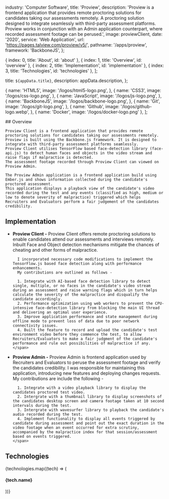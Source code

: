 
  industry: 'Computer Software',
  title: 'Proview',
  description: 'Proview is a frontend application that provides remote proctoring solutions for candidates taking our assessments remotely. A proctoring solution designed to integrate seamlessly with third-party assessment platforms. Proview works in conjunction with an Admin application counterpart, where recorded assessment footage can be perused.',
  image: proviewClient,
  date: '2020',
  service: 'Web Application',
  url: 'https://pages.talview.com/proview/v5/',
  pathname: '/apps/proview',
  framework: 'BackboneJS',
};

  { index: 0, title: 'About', id: 'about' },
  { index: 1, title: 'Overview', id: 'overview' },
  { index: 2, title: 'Implementation', id: 'implementation' },
  { index: 3, title: 'Technologies', id: 'technologies' },
];

  title: `${appData.title}`,
  description: appData.description,
};

  {
    name: 'HTML5',
    image: '/logos/html5-logo.png',
  },
  {
    name: 'CSS3',
    image: '/logos/css-logo.png',
  },
  {
    name: 'JavaScript',
    image: '/logos/js-logo.png',
  },
  {
    name: 'BackboneJS',
    image: '/logos/backbone-logo.png',
  },
  {
    name: 'Git',
    image: '/logos/git-logo.png',
  },
  {
    name: 'Github',
    image: '/logos/github-logo.webp',
  },
  { 
    name: 'Docker', 
    image: '/logos/docker-logo.png' 
  },
];

<Container>

<Border className="my-8" />

  <Section id="overview">
    ## Overview

    Proview Client is a frontend application that provides remote proctoring solutions for candidates taking our assessments remotely. Proview is built using the Backbone.js framework. It is designed to integrate with third-party assessment platforms seamlessly. 
    Proview Client utilises TensorFlow based face-detection library (face-api.js) to detect human faces and objects in the video stream and raise flags if malpractice is detected.
    The assessment footage recorded through Proview Client can viewed on Proview Admin. 
    
    The Proview Admin application is a frontend application build using Ember.js and shows information collected during the candidate's proctored assessment. 
    This application displays a playback view of the candidate's video recorded during the test and any events (classified as high, medium or low to denote severity of malpractice) triggered which helps Recruiters and Evaluators perform a fair judgement of the candidates credibility.

  </Section>

<Border className="my-8" />

<Section id="implementation">

## Implementation

<AppSolution href={appData.url}>
<ul>
<li>
    <span>
      <strong className="font-semibold text-blue-100">Proview Client -</strong> 
      Proview Client offers remote proctoring solutions to enable candidates attend our assessments and interviews remotely. 
      Inbuilt Face and Object detection mechanisms mitigate the chances of cheating and other forms of malpractice.

      I incorporated necessary code modifications to implement the TensorFlow.js based face detection along with performance enhancements. 
      My contributions are outlined as follows -

      1. Integrate with AI-based face detection library to detect single, multiple, or no faces in the candidate's video stream during an assessment and raise warning flags which in turn helps calculate the severity of the malpractice and disqualify the candidate accordingly.
      2. Performance optimization using web workers to prevent the CPU-intensive face-detection library from blocking the main UI thread and delivering an optimal user experience.
      3. Improve application performance and state management during offline mode to prevent loss of data due to poor network connectivity issues.
      4. Built the feature to record and upload the candidate's test environment video before they commence the test, to allow Recruiters/Evaluators to make a fair judgment of the candidate's performance and rule out possibilities of malpractice if any.
    </span>
  </li>
  <li>
    <span>
      <strong className="font-semibold text-blue-100">Proview Admin -</strong> 
      Proview Admin is frontend application used by Recruiters and Evaluators to peruse the assessment footage and verify the candidates credibility.
      I was responsible for maintaining this application, introducing new features and deploying changes requests.
      My contributions are include the following -

      1. Integrate with a video playback library to display the candidates proctored test video.
      2. Intergrate with a thumbnail library to display screenshots of the candidates desktop screen and camera footage taken at 10 second intervals during the test.
      3. Intergrate with wavesurfer library to playback the candidate's audio recorded during the test.
      4. Implement functionality to display all events triggered by candidate during assessment and point out the exact duration in the video footage when an event occurred for extra scrutiny, accompanied by the malpractice index for that session/assessment based on events triggered.
    </span>
  </li>
</ul>

</AppSolution>

</Section>

<Border className="my-8" />

<Section id="technologies">

## Technologies

<FadeInStagger className="flex gap-4 mt-6 flex-wrap" faster once>
  {technologies.map((tech) => (
    <FadeIn key={tech.name}>
      <div className="mt-auto">
        <Image
          src={tech.image}
          className="object-contain rounded-md m-auto"
          alt=""
          height={64}
          width={64}
          style={{
            width: 64,
            height: 64,
          }}
        />
        <h4 className="text-sm font-semibold tracking-tight text-[#525df3] text-center bg-white rounded-full w-min px-2 m-2 mx-auto">{tech.name}</h4>
      </div>
    </FadeIn>
  ))}
</FadeInStagger>

</Section>

</Container>
